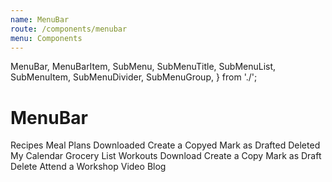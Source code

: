 ```yaml
---
name: MenuBar
route: /components/menubar
menu: Components
---
```


  MenuBar,
  MenuBarItem,
  SubMenu,
  SubMenuTitle,
  SubMenuList,
  SubMenuItem,
  SubMenuDivider,
  SubMenuGroup,
} from './';

# MenuBar

<Playground>
  <MenuBar>
    <MenuBarItem>Recipes</MenuBarItem>
    <SubMenu>
      <SubMenuTitle>Meal Plans</SubMenuTitle>
      <SubMenuList>
        <SubMenuItem>Downloaded</SubMenuItem>
        <SubMenuItem>Create a Copyed</SubMenuItem>
        <SubMenuItem>Mark as Drafted</SubMenuItem>
        <SubMenuItem>Deleted</SubMenuItem>
      </SubMenuList>
    </SubMenu>
    <MenuBarItem>My Calendar</MenuBarItem>
    <MenuBarItem>Grocery List</MenuBarItem>
    <SubMenu>
      <SubMenuTitle isActive>Workouts</SubMenuTitle>
      <SubMenuList>
        <SubMenuItem>Download</SubMenuItem>
        <SubMenuItem>Create a Copy</SubMenuItem>
        <SubMenuItem>Mark as Draft</SubMenuItem>
        <SubMenuItem>Delete</SubMenuItem>
        <SubMenuItem>Attend a Workshop</SubMenuItem>
      </SubMenuList>
    </SubMenu>
    <MenuBarItem>Video</MenuBarItem>
    <MenuBarItem>Blog</MenuBarItem>
  </MenuBar>
</Playground>
